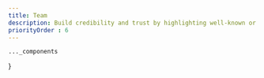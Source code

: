 ```yaml
---
title: Team
description: Build credibility and trust by highlighting well-known or reputable brands that are connected to your business.
priorityOrder : 6
---
```




    ..._components
}

<BlockPreview
    title="One"
    src="/blocks-preview/team/one"
    code={oneCode}
    client:visible
/>

<BlockPreview
    title="Two"
    src="/blocks-preview/team/two"
    code={oneCode}
    client:visible
/>

<BlockPreview
    title="Three"
    src="/blocks-preview/team/three"
    code={threeCode}
    client:visible
/>